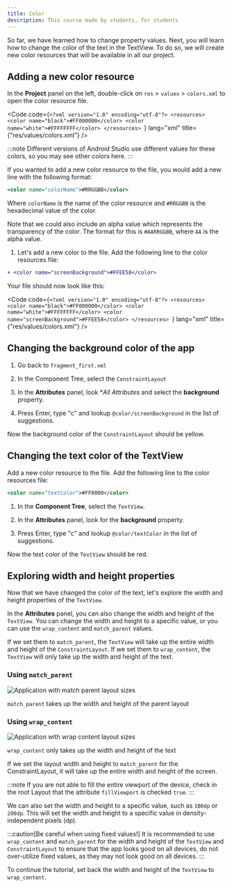 ```yaml
---
title: Color
description: This course made by students, for students 
---
```



So far, we have learned how to change property values. Next, you will learn how to change the color of the text in the TextView. To do so, we will create new color resources that will be available in all our project.

## Adding a new color resource

In the **Project** panel on the left, double-click on `res` > `values` > `colors.xml` to open the color resource file.

<Code code={`<?xml version="1.0" encoding="utf-8"?>
<resources>
    <color name="black">#FF000000</color>
    <color name="white">#FFFFFFFF</color>
</resources>
`} lang="xml" title={"res/values/colors.xml"} />

:::note
Different versions of Android Studio use different values for these colors, so you may see other colors here.
:::

If you wanted to add a new color resource to the file, you would add a new line with the following format:

```xml
<color name="colorName">#RRGGBB</color>
```

Where `colorName` is the name of the color resource and `#RRGGBB` is the hexadecimal value of the color.

Note that we could also include an alpha value which represents the transparency of the color. The format for this is `#AARRGGBB`, where `AA` is the alpha value.

1. Let's add a new color to the file. Add the following line to the color resources file:

```diff lang="xml"
+ <color name="screenBackground">#FFEE58</color>
```

Your file should now look like this:

<Code code={`<?xml version="1.0" encoding="utf-8"?>
<resources>
    <color name="black">#FF000000</color>
    <color name="white">#FFFFFFFF</color>
    <color name="screenBackground">#FFEE58</color>
</resources>
`} lang="xml" title={"res/values/colors.xml"} />

## Changing the background color of the app 

1. Go back to `fragment_first.xml`

2. In the Component Tree, select the `ConstraintLayout`

3. In the **Attributes** panel, look **All Attributes* and select the **background** property.

4. Press Enter, type "c" and lookup `@color/screenBackground` in the list of suggestions.

Now the background color of the `ConstraintLayout` should be yellow.

## Changing the text color of the TextView

Add a new color resource to the file. Add the following line to the color resources file:

```xml
<color name="textColor">#FF0000</color>
```

1. In the **Component Tree**, select the `TextView`.

2. In the **Attributes** panel, look for the **background** property.

3. Press Enter, type "c" and lookup `@color/textColor` in the list of suggestions.

Now the text color of the `TextView` should be red.

## Exploring width and height properties

Now that we have changed the color of the text, let's explore the width and height properties of the `TextView`.

In the **Attributes** panel, you can also change the width and height of the `TextView`. You can change the width and height to a specific value, or you can use the `wrap_content` and `match_parent` values.

If we set them to `match_parent`, the `TextView` will take up the entire width and height of the `ConstraintLayout`. If we set them to `wrap_content`, the `TextView` will only take up the width and height of the text.

### Using `match_parent`
![Application with match parent layout sizes](/src/assets/color-match-parent.png)

`match_parent` takes up the width and height of the parent layout 

### Using `wrap_content`
![Application with wrap content layout sizes](/src/assets/color-wrap-content.png)

`wrap_content` only takes up the width and height of the text

If we set the layout width and height to `match_parent` for the ConstraintLayout, it will take up the entire width and height of the screen.

:::note
If you are not able to fill the entire viewport of the device, check in the root Layout that the attribute `fillViewport` is checked `true`.
:::

We can also set the width and height to a specific value, such as `100dp` or `200dp`. This will set the width and height to a specific value in density-independent pixels (dp).

:::caution[Be careful when using fixed values!]
It is recommended to use `wrap_content` and `match_parent` for the width and height of the `TextView` and `ConstraintLayout` to ensure that the app looks good on all devices, do not over-utilize fixed values, as they may not look good on all devices.
:::

To continue the tutorial, set back the width and height of the `TextView` to `wrap_content`.
